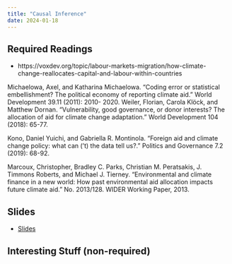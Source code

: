 ```yaml
---
title: "Causal Inference"
date: 2024-01-18
---
```



## Required Readings
- https://voxdev.org/topic/labour-markets-migration/how-climate-change-reallocates-capital-and-labour-within-countries

Michaelowa, Axel, and Katharina Michaelowa. “Coding error or statistical embellishment?
The political economy of reporting climate aid.” World Development 39.11 (2011): 2010-
2020.
Weiler, Florian, Carola Klöck, and Matthew Dornan. “Vulnerability, good governance, or
donor interests? The allocation of aid for climate change adaptation.” World Development
104 (2018): 65-77.

Kono, Daniel Yuichi, and Gabriella R. Montinola. “Foreign aid and climate change policy:
what can (’t) the data tell us?.” Politics and Governance 7.2 (2019): 68-92.

Marcoux, Christopher, Bradley C. Parks, Christian M. Peratsakis, J. Timmons Roberts,
and Michael J. Tierney. “Environmental and climate finance in a new world: How past
environmental aid allocation impacts future climate aid.” No. 2013/128. WIDER Working
Paper, 2013.

## Slides

- [Slides](/slides/01-intro.html)

## Interesting Stuff (non-required)

